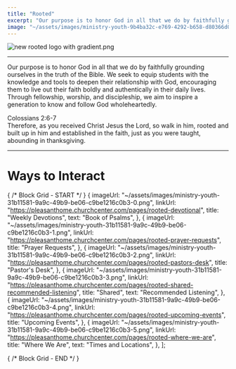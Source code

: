 ```yaml
---
title: "Rooted"
excerpt: "Our purpose is to honor God in all that we do by faithfully grounding ourselves in the truth of the ..."
image: "~/assets/images/ministry-youth-9b4ba32c-e769-4292-b658-d80366d00c03.png"
---
```



![new rooted logo with gradient.png](~/assets/images/ministry-youth-9b4ba32c-e769-4292-b658-d80366d00c03.png)

---

Our purpose is to honor God in all that we do by faithfully grounding ourselves in the truth of the Bible. We seek to equip students with the knowledge and tools to deepen their relationship with God, encouraging them to live out their faith boldly and authentically in their daily lives. Through fellowship, worship, and discipleship, we aim to inspire a generation to know and follow God wholeheartedly.  
  
Colossians 2:6-7  
Therefore, as you received Christ Jesus the Lord, so walk in him, rooted and built up in him and established in the faith, just as you were taught, abounding in thanksgiving.

---

Ways to Interact
================

{ /* Block Grid - START */ }
    {
        imageUrl: "~/assets/images/ministry-youth-31b11581-9a9c-49b9-be06-c9be1216c0b3-0.png",
        linkUrl: "https://pleasanthome.churchcenter.com/pages/rooted-devotional",
        title: "Weekly Devotions",
        text: "Book of Psalms",
    },
    {
        imageUrl: "~/assets/images/ministry-youth-31b11581-9a9c-49b9-be06-c9be1216c0b3-1.png",
        linkUrl: "https://pleasanthome.churchcenter.com/pages/rooted-prayer-requests",
        title: "Prayer Requests",
    },
    {
        imageUrl: "~/assets/images/ministry-youth-31b11581-9a9c-49b9-be06-c9be1216c0b3-2.png",
        linkUrl: "https://pleasanthome.churchcenter.com/pages/rooted-pastors-desk",
        title: "Pastor's Desk",
    },
    {
        imageUrl: "~/assets/images/ministry-youth-31b11581-9a9c-49b9-be06-c9be1216c0b3-3.png",
        linkUrl: "https://pleasanthome.churchcenter.com/pages/rooted-shared-recommended-listening",
        title: "Shared",
        text: "Recommended Listening",
    },
    {
        imageUrl: "~/assets/images/ministry-youth-31b11581-9a9c-49b9-be06-c9be1216c0b3-4.png",
        linkUrl: "https://pleasanthome.churchcenter.com/pages/rooted-upcoming-events",
        title: "Upcoming Events",
    },
    {
        imageUrl: "~/assets/images/ministry-youth-31b11581-9a9c-49b9-be06-c9be1216c0b3-5.png",
        linkUrl: "https://pleasanthome.churchcenter.com/pages/rooted-where-we-are",
        title: "Where We Are",
        text: "Times and Locations",
    },
];

<BlockGrid items={items_31b11581_9a9c_49b9_be06_c9be1216c0b3} columns={2} />
{ /* Block Grid - END */ }
